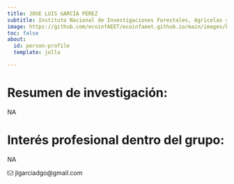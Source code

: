 ```yaml
---
title: JOSE LUIS GARCÍA PÉREZ
subtitle: Instituto Nacional de Investigaciones Forestales, Agrìcolas y Pecuarias, Aldama, Chihuahua (México)
image: https://github.com/ecoinfAEET/ecoinfaeet.github.io/main/images/blank.png
toc: false
about: 
  id: person-profile
  template: jolla

---
```


:::{#person-profile}

# Resumen de investigación:
NA

#  Interés profesional dentro del grupo:
NA


 <svg aria-hidden="true" role="img" viewBox="0 0 512 512" style="height:1em;width:1em;vertical-align:-0.125em;margin-left:auto;margin-right:auto;font-size:inherit;fill:#71706F;overflow:visible;position:relative;"><path d="M64 112c-8.8 0-16 7.2-16 16v22.1L220.5 291.7c20.7 17 50.4 17 71.1 0L464 150.1V128c0-8.8-7.2-16-16-16H64zM48 212.2V384c0 8.8 7.2 16 16 16H448c8.8 0 16-7.2 16-16V212.2L322 328.8c-38.4 31.5-93.7 31.5-132 0L48 212.2zM0 128C0 92.7 28.7 64 64 64H448c35.3 0 64 28.7 64 64V384c0 35.3-28.7 64-64 64H64c-35.3 0-64-28.7-64-64V128z"/></svg>	jlgarciadgo@gmail.com		

:::

